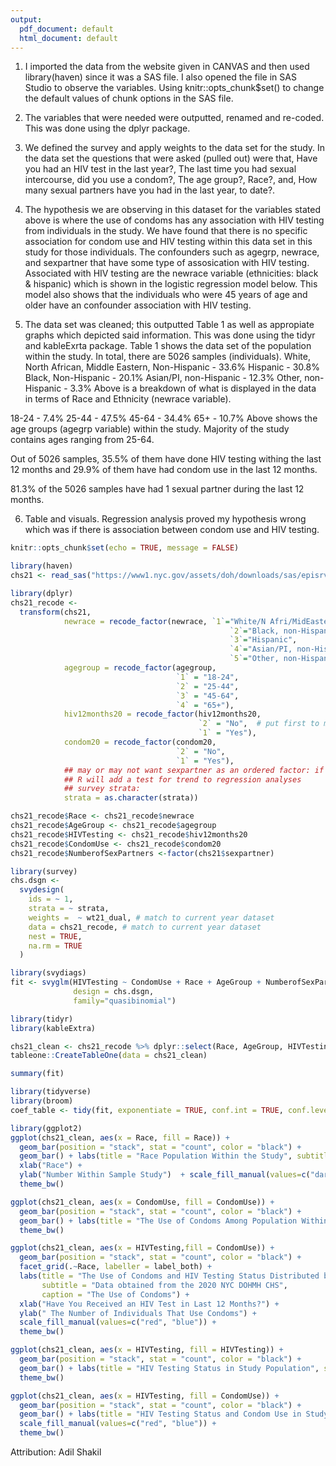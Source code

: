 ```yaml
---
output:
  pdf_document: default
  html_document: default
---
```

1. I imported the data from the website given in CANVAS and then used library(haven) since it was a SAS file. I also opened the file in SAS Studio to observe the variables. Using knitr::opts_chunk$set() to change the default values of chunk options in the SAS file. 

2. The variables that were needed were outputted, renamed and re-coded. This was done using the dplyr package.

3. We defined the survey and apply weights to the data set for the study. In the data set the questions that were asked (pulled out) were that, Have you had an HIV test in the last year?, The last time you had sexual intercourse, did you use a condom?, The age group?, Race?, and, How many sexual partners have you had in the last year, to date?.

4. The hypothesis we are observing in this dataset for the variables stated above is where the use of condoms has any association with HIV testing from individuals in the study. 
We have found that there is no specific association for condom use and HIV testing within this data set in this study for those individuals. 
The confounders such as agegrp, newrace, and sexpartner that have some type of assosication with HIV testing. 
Associated with HIV testing are the newrace variable (ethnicities: black & hispanic) which is shown in the logistic regression model below. This model also shows that the individuals who were 45 years of age and older have an confounder association with HIV testing. 

5. The data set was cleaned; this outputted Table 1 as well as appropiate graphs which depicted said information. This was done using the tidyr and kableExrta package. 
Table 1 shows the data set of the population within the study. In total, there are 5026 samples (individuals). 
White, North African, Middle Eastern, Non-Hispanic - 33.6% 
Hispanic - 30.8%
Black, Non-Hispanic - 20.1%
Asian/PI, non-Hispanic - 12.3% 
Other, non-Hispanic - 3.3%
Above is a breakdown of what is displayed in the data in terms of Race and Ethnicity (newrace variable).

18-24 - 7.4%
25-44 - 47.5%
45-64 - 34.4%
65+ - 10.7%
Above shows the age groups (agegrp variable) within the study. Majority of the study contains ages ranging from 25-64. 

Out of 5026 samples, 35.5% of them have done HIV testing withing the last 12 months and 29.9% of them have had condom use in the last 12 months. 

81.3% of the 5026 samples have had 1 sexual partner during the last 12 months. 

6. Table and visuals. Regression analysis proved my hypothesis wrong which was if there is association between condom use and HIV testing.

```r
knitr::opts_chunk$set(echo = TRUE, message = FALSE)
```

```r
library(haven)
chs21 <- read_sas("https://www1.nyc.gov/assets/doh/downloads/sas/episrv/chs2020_public.sas7bdat")
```

```r
library(dplyr)
chs21_recode <-
  transform(chs21, 
            newrace = recode_factor(newrace, `1`="White/N Afri/MidEastern, non-Hispanic", 
                                                 `2`="Black, non-Hispanic", 
                                                 `3`="Hispanic", 
                                                 `4`="Asian/PI, non-Hispanic",
                                                 `5`="Other, non-Hispanic"),
            agegroup = recode_factor(agegroup, 
                                     `1` = "18-24",
                                     `2` = "25-44",
                                     `3` = "45-64",
                                     `4` = "65+"),
            hiv12months20 = recode_factor(hiv12months20,
                                          `2` = "No",  # put first to make "No" the reference group
                                          `1` = "Yes"),
            condom20 = recode_factor(condom20,
                                     `2` = "No",
                                     `1` = "Yes"),
            ## may or may not want sexpartner as an ordered factor: if ordered, 
            ## R will add a test for trend to regression analyses
            ## survey strata:
            strata = as.character(strata))

chs21_recode$Race <- chs21_recode$newrace
chs21_recode$AgeGroup <- chs21_recode$agegroup
chs21_recode$HIVTesting <- chs21_recode$hiv12months20
chs21_recode$CondomUse <- chs21_recode$condom20
chs21_recode$NumberofSexPartners <-factor(chs21$sexpartner)
```
 
```r
library(survey)
chs.dsgn <-
  svydesign(
    ids = ~ 1,
    strata = ~ strata,
    weights =  ~ wt21_dual, # match to current year dataset
    data = chs21_recode, # match to current year dataset 
    nest = TRUE,
    na.rm = TRUE
  )
```

```r
library(svydiags)
fit <- svyglm(HIVTesting ~ CondomUse + Race + AgeGroup + NumberofSexPartners,
              design = chs.dsgn,
              family="quasibinomial")
```

```r
library(tidyr)
library(kableExtra)

chs21_clean <- chs21_recode %>% dplyr::select(Race, AgeGroup, HIVTesting, CondomUse, NumberofSexPartners)  %>%  drop_na(c('Race', 'AgeGroup', 'HIVTesting', 'CondomUse', 'NumberofSexPartners'))
tableone::CreateTableOne(data = chs21_clean)
```

```r
summary(fit)

library(tidyverse)
library(broom)
coef_table <- tidy(fit, exponentiate = TRUE, conf.int = TRUE, conf.level = 0.95)

library(ggplot2)
ggplot(chs21_clean, aes(x = Race, fill = Race)) + 
  geom_bar(position = "stack", stat = "count", color = "black") + 
  geom_bar() + labs(title = "Race Population Within the Study", subtitle = "Data obtained from the 2020 NYC DOHMH CHS") + 
  xlab("Race") + 
  ylab("Number Within Sample Study")  + scale_fill_manual(values=c("dark green", "dark blue", "dark red", " gold", " pink")) +
  theme_bw()

ggplot(chs21_clean, aes(x = CondomUse, fill = CondomUse)) + 
  geom_bar(position = "stack", stat = "count", color = "black") + 
  geom_bar() + labs(title = "The Use of Condoms Among Population Within the Study", subtitle = "Data obtained from the 2020 NYC DOHMH CHS") + xlab("Did You Use Condom During Your Last Sexual Interaction?") + ylab("Number Within Sample Study") +  scale_fill_manual(values=c("red", "blue")) +
  theme_bw()

ggplot(chs21_clean, aes(x = HIVTesting,fill = CondomUse)) +
  geom_bar(position = "stack", stat = "count", color = "black") + 
  facet_grid(.~Race, labeller = label_both) +
  labs(title = "The Use of Condoms and HIV Testing Status Distributed by Race",
       subtitle = "Data obtained from the 2020 NYC DOHMH CHS",
       caption = "The Use of Condoms") + 
  xlab("Have You Received an HIV Test in Last 12 Months?") + 
  ylab(" The Number of Individuals That Use Condoms") +
  scale_fill_manual(values=c("red", "blue")) +
  theme_bw()

ggplot(chs21_clean, aes(x = HIVTesting, fill = HIVTesting)) +
  geom_bar(position = "stack", stat = "count", color = "black") + 
  geom_bar() + labs(title = "HIV Testing Status in Study Population", subtitle = "Data obtained from the 2020 NYC DOHMH CHS") + xlab("Have You Received an HIV Test in the Last 12 Months?") + ylab("Number Within Sample Study") + scale_fill_manual(values=c("red", "blue")) +
  theme_bw()

ggplot(chs21_clean, aes(x = HIVTesting, fill = CondomUse)) +
  geom_bar(position = "stack", stat = "count", color = "black") + 
  geom_bar() + labs(title = "HIV Testing Status and Condom Use in Study Population", subtitle = "Data obtained from the 2020 NYC DOHMH CHS") + xlab("Received HIV test in last 12 months?") + ylab("Count") +
  scale_fill_manual(values=c("red", "blue")) +
  theme_bw()
```
Attribution: Adil Shakil
